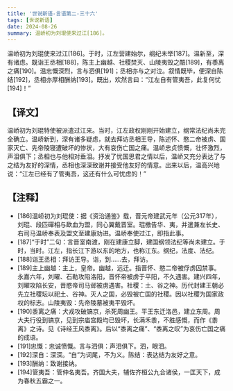 ```yaml
---
title: '世说新语-言语第二-三十六'
tags: [世说新语]
date: 2024-08-26
summary: 温峤初为刘琨使来过江[186]。
---
```


温峤初为刘琨使来过江[186]。于时，江左营建始尔，纲纪未举[187]。温新至，深有诸虑。既诣王丞相[188]，陈主上幽越、社稷焚灭、山陵夷毁之酷[189]，有黍离之痛[190]。温忠慨深烈，言与泗俱[191]；丞相亦与之对泣。叙情既毕，便深自陈结[192]，丞相亦厚相酬纳[193]。既出，欢然言曰：“江左自有管夷吾，此复何忧[194]！”

## 【译文】

温峤初为刘琨特使被派遣过江来。当时，江左政权刚刚开始建立，纲常法纪尚未完全确立。温峤新到，深有诸多疑虑，就去拜访丞相王导，陈述怀、愍二帝被虏、国家灭亡、先帝陵寝遭破坏的惨状，大有哀伤亡国之痛。温峤忠贞愤慨，壮怀激烈，声泪俱下；丞相也与他相对垂泪。抒发了忧国思君之情以后，温峤又充分表达了与之结为友好的深情，丞相也深深致谢并接受他友好的情意。出来以后，温高兴地说：“江左已经有了管夷吾，这还有什么可忧虑的！”

## 【注释】

- [186]温峤初为刘琨使：据《资治通鉴》载，晋元帝建武元年（公元317年），刘琨、段匹磾相与歃血为盟，同心翼戴晋室。琨檄告华、夷，并遣兼左长史、右司马温峤奉表及盟文至建康劝进。温峤奉使过江，即指此事。
- [187]“于时”二句：言晋室南渡，刚在建康立脚，建国纲领法纪等尚未建立。于时，当时。江左，指长江下游以东的地方，也称江东。纲纪，法度、法纪。
- [188]诣王丞相：拜访王导。诣，到……去，拜访。
- [189]主上幽越：主上，皇帝。幽越，远迁。指晋怀、愍二帝被俘虏囚禁事。永嘉六年，刘曜、石勒攻陷洛阳，晋怀帝被虏于平阳，不久遇害。建兴四年，刘曜攻陷长安，晋愍帝司马邺被虏遇害。社稷：土、谷之神。历代封建王朝必先立社稷坛以祀土、谷神。灭人之国，必毁被亡国的社稷。因以社稷为国家政权的标志。山陵夷毁：先帝陵墓被夷平毁坏。
- [190]黍离之痛：犬戎攻破镐京，杀死周幽王。平王东迁洛邑，建立东周。周大夫行役到镐京，见到宗庙宫殿均已毁坏，长满禾黍，不胜感慨，而作《黍离》之诗。见《诗经王风黍离》。后以“黍离之痛”、“黍离之叹”为哀伤亡国之痛的成语。
- [191]忠慨：忠诚愤慨。言与泗俱：声泪俱下。泗，眼泪。
- [192]深自：深深。“自”为词尾，不为义。陈结：表达结为友好之意。
- [193]酬纳：致谢接纳。
- [194]管夷吾：管仲名夷吾。齐国大夫，辅佐齐桓公九合诸侯，一匡天下，成为春秋五霸之一。

